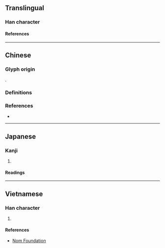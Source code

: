 {{character info}}
==Translingual==

===Han character===
{{Han char|rn=75|rad=木|as=12|sn=16|four=44447|canj=DDSJE|ids=⿱林取}}

====References====
{{Han ref|kx=0551.250|dkj=15492|dj=0940.020|hdz=21288.180|uh=6A37}}

----

==Chinese==

===Glyph origin===
{{Han compound|林|取|c1=s|t1=forest|c2=p|ls=psc}}.

===Definitions===
{{zh-see|叢|rocsv}}

===References===
* {{R:twedu|A00479-001}}

----

==Japanese==

===Kanji===
{{ja-kanji|grade=|rs=木12}}

# {{rfdef|ja|sort=木12}}

====Readings====
{{ja-readings
|on=そう, ず
|kun=むらがる
}}

----

==Vietnamese==

===Han character===
{{vi-readings|rs=木12|reading=tùng}}

# {{rfdef|vi|sort=木12}}

====References====
* [http://nomfoundation.org/common/nom_details.php?codepoint=6a37 Nom Foundation]